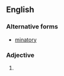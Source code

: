 ==English==
===Alternative forms===
* [[minatory]]

===Adjective===
{{en-adj}}

# {{obsolete spelling of |[[minatory]]}}